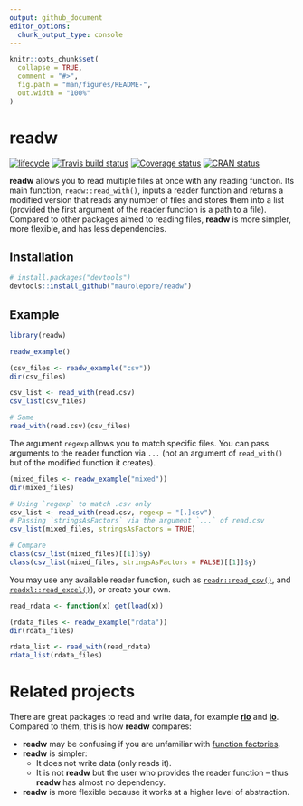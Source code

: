 ```yaml
---
output: github_document
editor_options: 
  chunk_output_type: console
---
```


<!-- README.md is generated from README.Rmd. Please edit that file -->

```r
knitr::opts_chunk$set(
  collapse = TRUE,
  comment = "#>",
  fig.path = "man/figures/README-",
  out.width = "100%"
)
```

# readw

[![lifecycle](https://img.shields.io/badge/lifecycle-experimental-orange.svg)](https://www.tidyverse.org/lifecycle/#experimental)
[![Travis build status](https://travis-ci.org/maurolepore/readw.svg?branch=master)](https://travis-ci.org/maurolepore/readw)
[![Coverage status](https://coveralls.io/repos/github/maurolepore/readw/badge.svg)](https://coveralls.io/r/maurolepore/readw?branch=master)
[![CRAN status](https://www.r-pkg.org/badges/version/readw)](https://cran.r-project.org/package=readw)

__readw__ allows you to read multiple files at once with any reading function. Its main function, `readw::read_with()`, inputs a reader function and returns a modified version that reads any number of files and stores them into a list (provided the first argument of the reader function is a path to a file). Compared to other packages aimed to reading files, __readw__ is more simpler, more flexible, and has less dependencies.

## Installation

``` r
# install.packages("devtools")
devtools::install_github("maurolepore/readw")
```

## Example

```r
library(readw)

readw_example()

(csv_files <- readw_example("csv"))
dir(csv_files)

csv_list <- read_with(read.csv)
csv_list(csv_files)

# Same
read_with(read.csv)(csv_files)
```

The argument `regexp` allows you to match specific files. You can pass arguments to the reader function via `...` (not an argument of `read_with()` but of the modified function it creates).

```r
(mixed_files <- readw_example("mixed"))
dir(mixed_files)

# Using `regexp` to match .csv only
csv_list <- read_with(read.csv, regexp = "[.]csv")
# Passing `stringsAsFactors` via the argument `...` of read.csv
csv_list(mixed_files, stringsAsFactors = TRUE)

# Compare
class(csv_list(mixed_files)[[1]]$y)
class(csv_list(mixed_files, stringsAsFactors = FALSE)[[1]]$y)
```

You may use any available reader function, such as [`readr::read_csv()`](https://CRAN.R-project.org/package=readr), and  [`readxl::read_excel()`]( https://CRAN.R-project.org/package=readxl )), or create your own.

```r
read_rdata <- function(x) get(load(x))

(rdata_files <- readw_example("rdata"))
dir(rdata_files)

rdata_list <- read_with(read_rdata)
rdata_list(rdata_files)
```

# Related projects

There are great packages to read and write data, for example [__rio__](https://CRAN.R-project.org/package=rio) and [__io__](https://CRAN.R-project.org/package=io). Compared to them, this is how __readw__ compares:

* __readw__ may be confusing if you are unfamiliar with [function factories](https://adv-r.hadley.nz/function-factories.html). 
* __readw__ is simpler:
    * It does not write data (only reads it).
    * It is not __readw__ but the user who provides the reader function -- thus __readw__ has almost no dependency.
* __readw__ is more flexible because it works at a higher level of abstraction.
